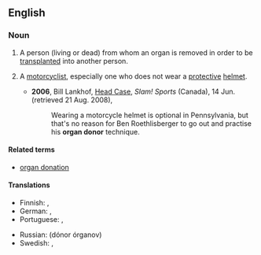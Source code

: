 ==English==

===Noun===
{{en-noun|head=[[organ]] [[donor]]}}

# A person (living or dead) from whom an organ is removed in order to be [[transplant]]ed into another person.
# {{context|chiefly|US|slang|lang=en}} A [[motorcyclist]], especially one who does not wear a [[protective]] [[helmet]].
#* '''2006''', Bill Lankhof, [http://slam.canoe.ca/Slam/Columnists/Lankhof/2006/06/14/1631632-sun.html Head Case], ''Slam! Sports'' (Canada), 14 Jun. (retrieved 21 Aug. 2008),
#*: Wearing a motorcycle helmet is optional in Pennsylvania, but that's no reason for Ben Roethlisberger to go out and practise his '''organ donor''' technique.

====Related terms====
* [[organ donation]]

====Translations====
{{trans-top|person from whom an organ is removed}}
* Finnish: {{t-|fi|elimenluovuttaja}}, {{t-|fi|elintenluovuttaja}}
* German: {{t+|de|Organspender|m}}, {{t+|de|Organspenderin|f}}
* Portuguese: {{t-|pt|doador de órgãos|m}}, {{t-|pt|doadora de órgãos|f}}
{{trans-mid}}
* Russian: {{l|ru|донор}} {{l|ru|орган|органов}} (dónor órganov) {{m}}
* Swedish: {{t+|sv|donator|c}}, {{t-|sv|organdonator|c}}
{{trans-bottom}}